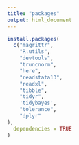 ```yaml
---
title: "packages"
output: html_document
---
```


```r
install.packages(
  c("magrittr",
    "R.utils",
    "devtools",
    "truncnorm",
    "here",
    "readstata13",
    "readxl",
    "tibble",
    "tidyr",
    'tidybayes',
    "tolerance",
    "dplyr"
),
  dependencies = TRUE
)
```


